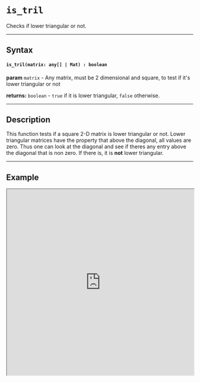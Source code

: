 

# `is_tril`

Checks if lower triangular or not.

---

## Syntax

#### `is_tril(matrix: any[] | Mat) : boolean`

**param** `matrix` - Any matrix, must be 2 dimensional and square, to test if it's lower triangular or not

**returns:** `boolean` - `true` if it is lower triangular, `false` otherwise.

---

## Description

This function tests if a square 2-D matrix is lower triangular or not. Lower triangular matrices have the property that above the diagonal, all values are zero. Thus one can look at the diagonal and see if theres any entry above the diagonal that is non zero. If there is, it is **not** lower triangular. 

---

## Example

<iframe src="https://hlab.app/s/docs/is_tril_hbook"
    width="100%"
    height="500px"/>